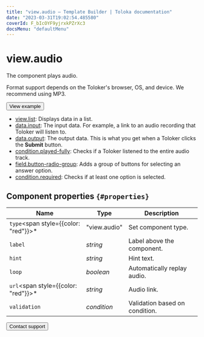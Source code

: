 ```yaml
---
title: "view.audio — Template Builder | Toloka documentation"
date: "2023-03-31T19:02:54.485580"
coverId: F_bIcOYF9yjrxkPZrXc3
docsMenu: "defaultMenu"
---
```


# view.audio

The component plays audio.

Format support depends on the Toloker's browser, OS, and device. We recommend using MP3.

<Button view="defaultInverse" size="l" type="link" url="https://ya.cc/t/d0D-SzfG46oojL">View example</Button>

<Cut title="Components used in the example">

- [view.list](/docs/template-builder/reference/view.list): Displays data in a list.
- [data.input](/docs/template-builder/operations/work-with-data): The input data. For example, a link to an audio recording that Toloker will listen to.
- [data.output](/docs/template-builder/operations/work-with-data): The output data. This is what you get when a Toloker clicks the **Submit** button.
- [condition.played-fully](/docs/template-builder/reference/condition.played): Checks if a Toloker listened to the entire audio track.
- [field.button-radio-group](/docs/template-builder/reference/field.button-radio-group): Adds a group of buttons for selecting an answer option.
- [condition.required](/docs/template-builder/reference/condition.required): Checks if at least one option is selected.

</Cut>

## Component properties `{#properties}`

**Name** | **Type** | **Description**
----- | ----- | -----
`type`<span style={{color: "red"}}>\*</span> | "view.audio" | Set component type.
`label` | _string_ | Label above the component.
`hint` | _string_ | Hint text.
`loop` | _boolean_ | Automatically replay audio.
`url`<span style={{color: "red"}}>\*</span> | _string_ | Audio link.
`validation` | _condition_ | Validation based on condition.

<Button view="defaultInverse" size="l" type="link" url="/docs/guide/troubleshooting/support?form-source=template-builder-reference-view-audio">Contact support</Button>